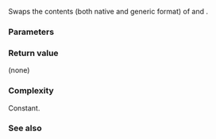 {{cpp/filesystem/path/title|swap}}
{{cpp/filesystem/path/navbar}}
{{dcl begin}}
{{dcl | num=1 | since=c++17 | 1=
void swap( path&amp; other ) noexcept;
}}
{{dcl end}}

Swaps the contents (both native and generic format) of {{c|*this}} and {{tt|other}}.

===Parameters===
{{par begin}}
{{par | other | another path to exchange the contents with}}
{{par end}}

===Return value===
(none)

===Complexity===
Constant.

===See also===
{{dsc begin}}
{{dsc inc | cpp/filesystem/path/dsc swap2}}
{{dsc end}}

{{langlinks|es|ja|ru|zh}}
